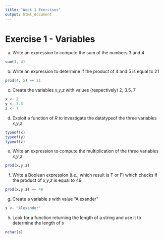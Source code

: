 ```yaml
---
title: "Week 1 Exercises"
output: html_document
---
```

# Exercise 1 - Variables
a) Write an expression to compute the sum of the numbers 3 and 4

```r
sum(3, 4)
```
b) Write an expression to determine if the product of 4 and 5 is equal to 21
```r
prod(4, 5) == 21
```
c) Create the variables *x*,*y*,*z* with values (respectively) 2, 3.5, 7
```r
x <- 2
y <- 3.5
z <- 7
```
d) Exploit a function of *R* to investigate the datatypeof the three variables *x*,*y*,*z*
```r
typeof(x)
typeof(y)
typeof(z)
```
e) Write an expression to compute the multiplication of the three variables *x*,*y*,*z*
```r
prod(x,y,z)
```
f) Write a Boolean expression (i.e., which result is T or F) which checks if the product of *x*,*y*,*z*  is equal to 49
```r
prod(x,y,z) == 49
```
g) Create a variable *s* with value "Alexander"
```r
s <- "Alexander"
```
h) Look for a function returning the length of a string and use it to determine the length of *s*
```r
nchar(s)
```